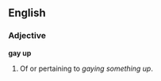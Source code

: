 ==English==

===Adjective===
'''gay up'''

# Of or pertaining to ''gaying something up''.
#:''{{{2|"Why did you paint the bathroom pink? You really gayed it up."}}}''